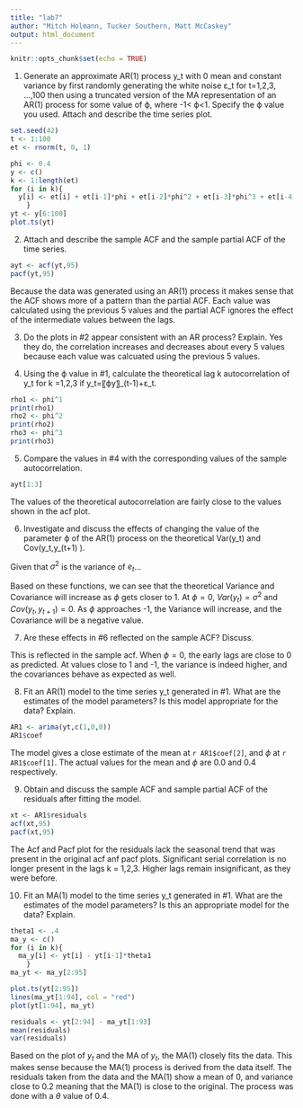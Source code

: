 ```yaml
---
title: "lab7"
author: "Mitch Holmann, Tucker Southern, Matt McCaskey"
output: html_document
---
```


```r
knitr::opts_chunk$set(echo = TRUE)
```

1.	Generate an approximate AR(1) process y_t with 0 mean and constant variance by first randomly generating the white noise ε_t for t=1,2,3, …,100 then using a truncated version of the MA representation of an AR(1) process for some value of ϕ, where -1< ϕ<1.  Specify the ϕ value you used.  Attach and describe the time series plot.

```r
set.seed(42)
t <- 1:100
et <- rnorm(t, 0, 1)
```

```r
phi <- 0.4
y <- c()
k <- 1:length(et)
for (i in k){
  y[i] <- et[i] + et[i-1]*phi + et[i-2]*phi^2 + et[i-3]*phi^3 + et[i-4]*phi^4 + et[i-5]*phi^5
    }
yt <- y[6:100]
plot.ts(yt)
```


2.	Attach and describe the sample ACF and the sample partial ACF of the time series.  
```r
ayt <- acf(yt,95)
pacf(yt,95)
```
Because the data was generated using an AR(1) process it makes sense that the ACF shows more of a pattern than the partial ACF. Each value was calculated using the previous 5 values and the partial ACF ignores the effect of the intermediate values between the lags.

3.	Do the plots in #2 appear consistent with an AR process?  Explain.
Yes they do, the correlation increases and decreases about every 5 values because each value was calcuated using the previous 5 values.



4.	Using the ϕ value in #1, calculate the theoretical lag k autocorrelation of y_t  for k =1,2,3 if  y_t=〖ϕy〗_(t-1)+ε_t. 

```r
rho1 <- phi^1
print(rho1)
rho2 <- phi^2
print(rho2)
rho3 <- phi^3
print(rho3)
```



5.	Compare the values in #4 with the corresponding values of the sample autocorrelation.  

```r
ayt[1:3]
```
The values of the theoretical autocorrelation are fairly close to the values shown in the acf plot.


6.	Investigate and discuss the effects of changing the value of the parameter ϕ of the AR(1) process on the theoretical Var(y_t) and Cov(y_t,y_(t+1) ).  


Given that $\sigma^2$ is the variance of $e_t$...
\begin{equation}
Var(y_t) = \frac{\sigma^2}{1-\phi^2} 
\end{equation}\
\begin{equation}
Cov(y_t, y_{t+1}) = \frac{\phi \sigma^2}{1-\phi^2}
\end{equation}

Based on these functions, we can see that the theoretical Variance and Covariance will increase as $\phi$ gets closer to 1. At $\phi = 0$, $Var(y_t) = \sigma^2$ and $Cov(y_t, y_{t+1}) = 0$. As $\phi$ approaches -1, the Variance will increase, and the Covariance will be a negative value.


7.	Are these effects in #6 reflected on the sample ACF?  Discuss.

This is reflected in the sample acf. When $\phi = 0$, the early lags are close to 0 as predicted. At values close to 1 and -1, the variance is indeed higher, and the covariances behave as expected as well.


8.	Fit an AR(1) model to the time series y_t  generated in #1.  What are the estimates of the model parameters? Is this model appropriate for the data?  Explain.

```r
AR1 <- arima(yt,c(1,0,0))
AR1$coef
```
The model gives a close estimate of the mean at `r AR1$coef[2]`, and $\phi$ at `r AR1$coef[1]`. The actual values for the mean and $\phi$ are 0.0 and 0.4 respectively.

9.	Obtain and discuss the sample ACF and sample partial ACF of the residuals after fitting the model. 

```r
xt <- AR1$residuals
acf(xt,95)
pacf(xt,95)
```
The Acf and Pacf plot for the residuals lack the seasonal trend that was present in the original acf anf pacf plots. Significant serial correlation is no longer present in the lags k = 1,2,3. Higher lags remain insignificant, as they were before.  

10.	Fit an MA(1) model to the time series y_t  generated in #1.  What are the estimates of the model parameters?   Is this an appropriate model for the data? Explain.


```r
theta1 <- .4
ma_y <- c()
for (i in k){
  ma_y[i] <- yt[i] - yt[i-1]*theta1
    }
ma_yt <- ma_y[2:95]
```


```r
plot.ts(yt[2:95])
lines(ma_yt[1:94], col = "red")
plot(yt[1:94], ma_yt)

residuals <- yt[2:94] - ma_yt[1:93]
mean(residuals)
var(residuals)
```

 Based on the plot of $y_t$ and the MA of $y_t$, the MA(1) closely fits the data. This makes sense because the MA(1) process is derived from the data itself. The residuals taken from the data and the MA(1) show a mean of 0, and variance close to 0.2 meaning that the MA(1) is close to the original. The process was done with a $\theta$ value of 0.4. 



